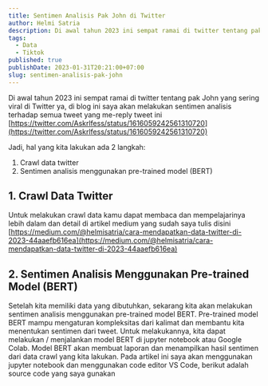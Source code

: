 ```yaml
---
title: Sentimen Analisis Pak John di Twitter
author: Helmi Satria
description: Di awal tahun 2023 ini sempat ramai di twitter tentang pak John yang sering viral di Twitter ya, di blog ini saya akan melakukan sentimen analisis...
tags:
  - Data
  - Tiktok
published: true
publishDate: 2023-01-31T20:21:00+07:00
slug: sentimen-analisis-pak-john
---
```


Di awal tahun 2023 ini sempat ramai di twitter tentang pak John yang sering viral di Twitter ya, di blog ini saya akan melakukan sentimen analisis terhadap semua tweet yang me-reply tweet ini [https://twitter.com/Askrlfess/status/1616059242561310720](https://twitter.com/Askrlfess/status/1616059242561310720)

Jadi, hal yang kita lakukan ada 2 langkah:

1. Crawl data twitter
2. Sentimen analisis menggunakan pre-trained model (BERT)

## 1. Crawl Data Twitter

Untuk melakukan crawl data kamu dapat membaca dan mempelajarinya lebih dalam dan detail di artikel medium yang sudah saya tulis disini [https://medium.com/@helmisatria/cara-mendapatkan-data-twitter-di-2023-44aaefb616ea](https://medium.com/@helmisatria/cara-mendapatkan-data-twitter-di-2023-44aaefb616ea)

## 2. Sentimen Analisis Menggunakan Pre-trained Model (BERT)

Setelah kita memiliki data yang dibutuhkan, sekarang kita akan melakukan sentimen analisis menggunakan pre-trained model BERT. Pre-trained model BERT mampu mengaturan kompleksitas dari kalimat dan membantu kita menentukan sentimen dari tweet.
Untuk melakukannya, kita dapat melakukan / menjalankan model BERT di jupyter notebook atau Google Colab. Model BERT akan membuat laporan dan menampilkan hasil sentimen dari data crawl yang kita lakukan.
Pada artikel ini saya akan menggunakan jupyter notebook dan menggunakan code editor VS Code, berikut adalah source code yang saya gunakan

<script src="https://gist.github.com/helmisatria/3f75de8878988740b40104876c433918.js"></script>
